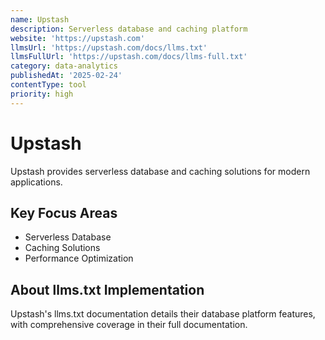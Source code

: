 ```yaml
---
name: Upstash
description: Serverless database and caching platform
website: 'https://upstash.com'
llmsUrl: 'https://upstash.com/docs/llms.txt'
llmsFullUrl: 'https://upstash.com/docs/llms-full.txt'
category: data-analytics
publishedAt: '2025-02-24'
contentType: tool
priority: high
---
```


# Upstash

Upstash provides serverless database and caching solutions for modern applications.

## Key Focus Areas

- Serverless Database
- Caching Solutions
- Performance Optimization

## About llms.txt Implementation

Upstash's llms.txt documentation details their database platform features, with comprehensive coverage in their full documentation.
